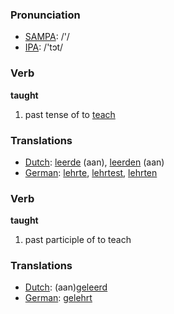 === Pronunciation ===
*[[w:SAMPA|SAMPA]]: /'/
*[[w:IPA|IPA]]: /'tɔt/

=== Verb ===

'''taught'''

# past tense of to [[teach]]

=== Translations ===
*[[Dutch]]: [[leerde]] (aan), [[leerden]] (aan)
*[[German]]: [[lehrte]], [[lehrtest]], [[lehrten]]

=== Verb ===

'''taught'''

# past participle of to teach

=== Translations ===
*[[Dutch]]: (aan)[[geleerd]]
*[[German]]: [[gelehrt]]
